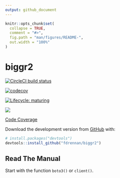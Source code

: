```yaml
---
output: github_document
---
```


<!-- README.md is generated from README.Rmd. Please edit that file -->

```r
knitr::opts_chunk$set(
  collapse = TRUE,
  comment = "#>",
  fig.path = "man/figures/README-",
  out.width = "100%"
)
```

# biggr2

<!-- badges: start -->

[![CircleCI build status](https://circleci.com/gh/fdrennan/biggr2.svg?style=svg)](https://circleci.com/gh/fdrennan/biggr2)

[![codecov](https://codecov.io/gh/fdrennan/biggr2/branch/main/graph/badge.svg?token=bql3Sg35ae)](undefined)

[![Lifecycle: maturing](https://img.shields.io/badge/lifecycle-maturing-blue.svg)](https://www.tidyverse.org/lifecycle/#maturing)

<!-- badges: end -->

![](https://codecov.io/gh/fdrennan/biggr2/commit/cffdd2c603842d321bcc29b00a78d4e1f732cfa1/graphs/sunburst.svg)

[Code Coverage](https://codecov.io/gh/fdrennan/biggr2)

Download the development version from [GitHub](https://github.com/) with:

``` r
# install.packages("devtools")
devtools::install_github("fdrennan/biggr2")
```

## Read The Manual

Start with the function `boto3()` or `client()`.
